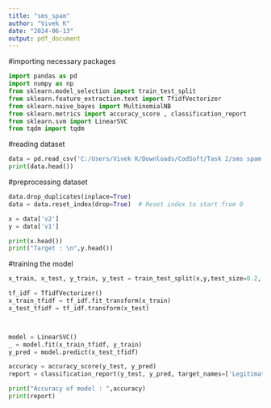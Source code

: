 ---
title: "sms_spam"
author: "Vivek K"
date: "2024-06-13"
output: pdf_document
---


#importing necessary packages

```{python}

import pandas as pd
import numpy as np
from sklearn.model_selection import train_test_split
from sklearn.feature_extraction.text import TfidfVectorizer
from sklearn.naive_bayes import MultinomialNB
from sklearn.metrics import accuracy_score , classification_report
from sklearn.svm import LinearSVC
from tqdm import tqdm

```


#reading dataset

```{python}
data = pd.read_csv('C:/Users/Vivek K/Downloads/CodSoft/Task 2/sms spam dataset/spam.csv', encoding='latin-1')
print(data.head())

```


#preprocessing dataset

```{python}

data.drop_duplicates(inplace=True)
data = data.reset_index(drop=True)  # Reset index to start from 0

x = data['v2']
y = data['v1']

print(x.head())
print("Target : \n",y.head())
```




#training the model

```{python}

x_train, x_test, y_train, y_test = train_test_split(x,y,test_size=0.2, random_state=42)

tf_idf = TfidfVectorizer()
x_train_tfidf = tf_idf.fit_transform(x_train)
x_test_tfidf = tf_idf.transform(x_test)



model = LinearSVC()
_ = model.fit(x_train_tfidf, y_train)
y_pred = model.predict(x_test_tfidf)

accuracy = accuracy_score(y_test, y_pred)
report = classification_report(y_test, y_pred, target_names=['Legitimate SMS', 'Spam SMS'])

print("Accuracy of model : ",accuracy)
print(report)


```



